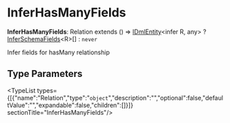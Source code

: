 
# InferHasManyFields

 **InferHasManyFields**: Relation extends () => [IDmlEntity](../../interfaces/types.DmlTypes.IDmlEntity/page.mdx)&#60;infer R, any&#62; ? [InferSchemaFields](../types.DmlTypes.InferSchemaFields/page.mdx)&#60;R&#62;[] : `never`

Infer fields for hasMany relationship

## Type Parameters

<TypeList types={[{"name":"Relation","type":"`object`","description":"","optional":false,"defaultValue":"","expandable":false,"children":[]}]}  sectionTitle="InferHasManyFields"/>
